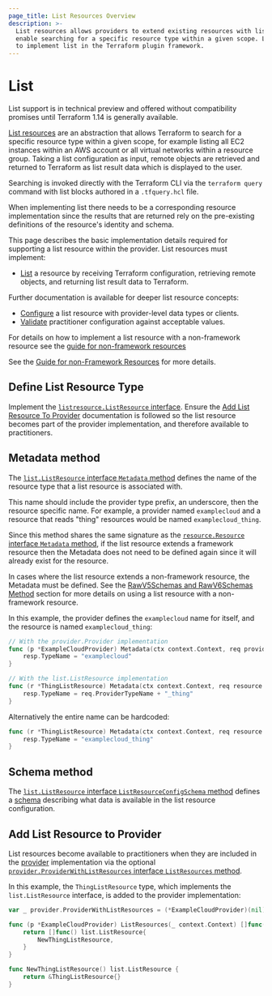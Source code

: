 ```yaml
---
page_title: List Resources Overview
description: >-
  List resources allows providers to extend existing resources with list capabilities to
  enable searching for a specific resource type within a given scope. Learn how
  to implement list in the Terraform plugin framework.
---
```


# List

<Highlight>

List support is in technical preview and offered without compatibility promises until Terraform 1.14 is generally available.

</Highlight>

[List resources](/terraform/language/v1.14.x/resources/list) are an abstraction that allows Terraform to search for a specific resource type within a given scope, for example listing all EC2 instances within an AWS account or all virtual networks within a resource group. Taking a list configuration as input, remote objects are retrieved and returned to Terraform as list result data which is displayed to the user.

Searching is invoked directly with the Terraform CLI via the `terraform query` command with list blocks authored in a `.tfquery.hcl` file.

When implementing list there needs to be a corresponding resource implementation since the results that are returned rely on the pre-existing definitions of the resource's identity and schema.

This page describes the basic implementation details required for supporting a list resource within the provider. List resources must implement:

- [List](/terraform/plugin/framework/list-resources/list) a resource by receiving Terraform configuration, retrieving remote objects, and returning list result data to Terraform.

Further documentation is available for deeper list resource concepts:

- [Configure](/terraform/plugin/framework/list-resources/configure) a list resource with provider-level data types or clients.
- [Validate](/terraform/plugin/framework/list-resources/validate-configuration) practitioner configuration against acceptable values.

For details on how to implement a list resource with a non-framework resource see the [guide for non-framework resources](/terraform/plugin/framework/list-resources/non-framework-resource)

See the [Guide for non-Framework Resources](/terraform/plugin/framework/list-resources/non-framework-resource) for more details.

## Define List Resource Type

Implement the [`listresource.ListResource` interface](https://pkg.go.dev/github.com/hashicorp/terraform-plugin-framework/listresource#ListResource). Ensure the [Add List Resource To Provider](#add-list-resource-to-provider) documentation is followed so the list resource becomes part of the provider implementation, and therefore available to practitioners.

## Metadata method

The [`list.ListResource` interface `Metadata` method](https://pkg.go.dev/github.com/hashicorp/terraform-plugin-framework/list#ListResource.Metadata) defines the name of the resource type that a list resource is associated with.

This name should include the provider type prefix, an underscore, then the resource specific name. For example, a provider named `examplecloud` and a resource that reads "thing" resources would be named `examplecloud_thing`.

Since this method shares the same signature as the [`resource.Resource` interface `Metadata` method](https://pkg.go.dev/github.com/hashicorp/terraform-plugin-framework/resource#Resource.Metadata), if the list resource extends a framework resource then the Metadata does not need to be defined again since it will already exist for the resource.

In cases where the list resource extends a non-framework resource, the Metadata must be defined. See the [RawV5Schemas and RawV6Schemas Method](#rawv5schemas-and-rawv6schemas-method) section for more details on using a list resource with a non-framework resource.

In this example, the provider defines the `examplecloud` name for itself, and the resource is named `examplecloud_thing`:

```go
// With the provider.Provider implementation
func (p *ExampleCloudProvider) Metadata(ctx context.Context, req provider.MetadataRequest, resp *provider.MetadataResponse) {
	resp.TypeName = "examplecloud"
}

// With the list.ListResource implementation
func (r *ThingListResource) Metadata(ctx context.Context, req resource.MetadataRequest, resp *resource.MetadataResponse) {
	resp.TypeName = req.ProviderTypeName + "_thing"
}
```

Alternatively the entire name can be hardcoded:
```go
func (r *ThingListResource) Metadata(ctx context.Context, req resource.MetadataRequest, resp *resource.MetadataResponse) {
	resp.TypeName = "examplecloud_thing"
}
```

## Schema method

The [`list.ListResource` interface `ListResourceConfigSchema` method](https://pkg.go.dev/github.com/hashicorp/terraform-plugin-framework/list#ListResource.ListResourceConfigSchema) defines a [schema](/terraform/plugin/framework/handling-data/schemas) describing what data is available in the list resource configuration.

## Add List Resource to Provider

List resources become available to practitioners when they are included in the [provider](/terraform/plugin/framework/providers) implementation via the optional [`provider.ProviderWithListResources` interface `ListResources` method](https://pkg.go.dev/github.com/hashicorp/terraform-plugin-framework/provider#ProviderWithListResources.ListResources).

In this example, the `ThingListResource` type, which implements the `list.ListResource` interface, is added to the provider implementation:

```go
var _ provider.ProviderWithListResources = (*ExampleCloudProvider)(nil)

func (p *ExampleCloudProvider) ListResources(_ context.Context) []func() list.ListResource {
    return []func() list.ListResource{
        NewThingListResource,
    }
}

func NewThingListResource() list.ListResource {
    return &ThingListResource{}
}
```